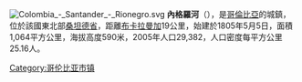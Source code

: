 [[Image:Colombia_-_Santander_-_Rionegro.svg|right]]
'''內格羅河'''（{{lang-es|Rionegro}}），是[[哥倫比亞|哥倫比亞]]的城鎮，位於該國東北部[[桑坦德省|桑坦德省]]，距離[[布卡拉曼加|布卡拉曼加]]19公里，始建於1805年5月5日，面積1,064平方公里，海拔高度590米，2005年人口29,382，人口密度每平方公里25.16人。

{{coord|7.15361|N|73.1536|W|source:kolossus-itwiki|display=title}}

{{Colombia-geo-stub}}
[[Category:哥伦比亚市镇|Category:哥伦比亚市镇]]